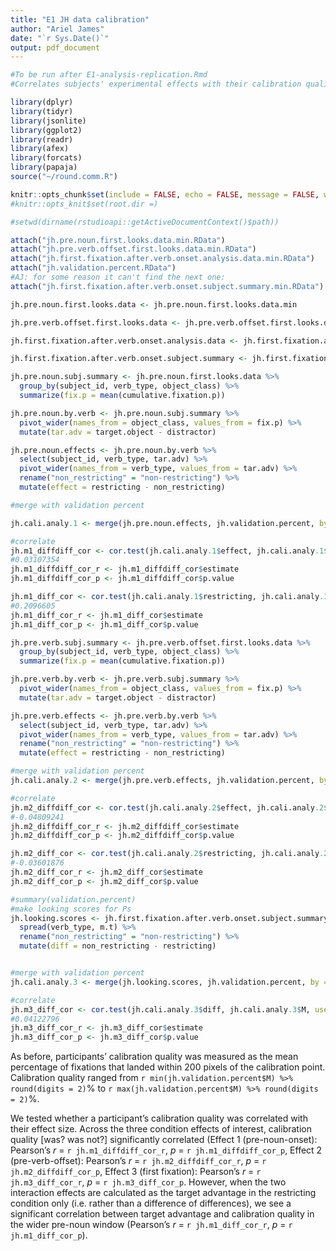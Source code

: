 ```yaml
---
title: "E1 JH data calibration"
author: "Ariel James"
date: "`r Sys.Date()`"
output: pdf_document
---
```


```r
#To be run after E1-analysis-replication.Rmd
#Correlates subjects' experimental effects with their calibration quality (from df called "validation.percent").
```
<!-- # Setup -->
```r
library(dplyr)
library(tidyr)
library(jsonlite)
library(ggplot2)
library(readr)
library(afex)
library(forcats)
library(papaja)
source("~/round.comm.R")

knitr::opts_chunk$set(include = FALSE, echo = FALSE, message = FALSE, warning = FALSE)
#knitr::opts_knit$set(root.dir =)

#setwd(dirname(rstudioapi::getActiveDocumentContext()$path))
```

```r
attach("jh.pre.noun.first.looks.data.min.RData")
attach("jh.pre.verb.offset.first.looks.data.min.RData")
attach("jh.first.fixation.after.verb.onset.analysis.data.min.RData")
attach("jh.validation.percent.RData")
#AJ: for some reason it can't find the next one:
attach("jh.first.fixation.after.verb.onset.subject.summary.min.RData")

jh.pre.noun.first.looks.data <- jh.pre.noun.first.looks.data.min

jh.pre.verb.offset.first.looks.data <- jh.pre.verb.offset.first.looks.data.min

jh.first.fixation.after.verb.onset.analysis.data <- jh.first.fixation.after.verb.onset.analysis.data.min

jh.first.fixation.after.verb.onset.subject.summary <- jh.first.fixation.after.verb.onset.subject.summary.min  
```

```r
jh.pre.noun.subj.summary <- jh.pre.noun.first.looks.data %>%
  group_by(subject_id, verb_type, object_class) %>%
  summarize(fix.p = mean(cumulative.fixation.p))

jh.pre.noun.by.verb <- jh.pre.noun.subj.summary %>%
  pivot_wider(names_from = object_class, values_from = fix.p) %>%
  mutate(tar.adv = target.object - distractor)

jh.pre.noun.effects <- jh.pre.noun.by.verb %>%
  select(subject_id, verb_type, tar.adv) %>%
  pivot_wider(names_from = verb_type, values_from = tar.adv) %>%
  rename("non_restricting" = "non-restricting") %>%
  mutate(effect = restricting - non_restricting)
```

```r
#merge with validation percent

jh.cali.analy.1 <- merge(jh.pre.noun.effects, jh.validation.percent, by = "subject_id")

#correlate
jh.m1_diffdiff_cor <- cor.test(jh.cali.analy.1$effect, jh.cali.analy.1$M, use = "pairwise.complete.obs") #difference of differences
#0.03107354
jh.m1_diffdiff_cor_r <- jh.m1_diffdiff_cor$estimate
jh.m1_diffdiff_cor_p <- jh.m1_diffdiff_cor$p.value

jh.m1_diff_cor <- cor.test(jh.cali.analy.1$restricting, jh.cali.analy.1$M, use = "pairwise.complete.obs") #target adv. in restricting condition only
#0.2096605
jh.m1_diff_cor_r <- jh.m1_diff_cor$estimate
jh.m1_diff_cor_p <- jh.m1_diff_cor$p.value
```

```r
jh.pre.verb.subj.summary <- jh.pre.verb.offset.first.looks.data %>%
  group_by(subject_id, verb_type, object_class) %>%
  summarize(fix.p = mean(cumulative.fixation.p))

jh.pre.verb.by.verb <- jh.pre.verb.subj.summary %>%
  pivot_wider(names_from = object_class, values_from = fix.p) %>%
  mutate(tar.adv = target.object - distractor)

jh.pre.verb.effects <- jh.pre.verb.by.verb %>%
  select(subject_id, verb_type, tar.adv) %>%
  pivot_wider(names_from = verb_type, values_from = tar.adv) %>%
  rename("non_restricting" = "non-restricting") %>%
  mutate(effect = restricting - non_restricting)
```

```r
#merge with validation percent
jh.cali.analy.2 <- merge(jh.pre.verb.effects, jh.validation.percent, by = "subject_id")

#correlate
jh.m2_diffdiff_cor <- cor.test(jh.cali.analy.2$effect, jh.cali.analy.2$M, use = "pairwise.complete.obs") #difference of differences
#-0.04809241
jh.m2_diffdiff_cor_r <- jh.m2_diffdiff_cor$estimate
jh.m2_diffdiff_cor_p <- jh.m2_diffdiff_cor$p.value

jh.m2_diff_cor <- cor.test(jh.cali.analy.2$restricting, jh.cali.analy.2$M, use = "pairwise.complete.obs") #target adv. in restricting condition only
#-0.03601876
jh.m2_diff_cor_r <- jh.m2_diff_cor$estimate
jh.m2_diff_cor_p <- jh.m2_diff_cor$p.value

```

```r
#summary(validation.percent)
#make looking scores for Ps
jh.looking.scores <- jh.first.fixation.after.verb.onset.subject.summary[,1:3] %>% 
  spread(verb_type, m.t) %>%
  rename("non_restricting" = "non-restricting") %>%
  mutate(diff = non_restricting - restricting)


#merge with validation percent
jh.cali.analy.3 <- merge(jh.looking.scores, jh.validation.percent, by = "subject_id")

#correlate
jh.m3_diff_cor <- cor.test(jh.cali.analy.3$diff, jh.cali.analy.3$M, use = "pairwise.complete.obs")
#0.04122796
jh.m3_diff_cor_r <- jh.m3_diff_cor$estimate
jh.m3_diff_cor_p <- jh.m3_diff_cor$p.value
```

As before, participants' calibration quality was measured as the mean percentage of fixations that landed within 200 pixels of the calibration point. Calibration quality ranged from `r min(jh.validation.percent$M) %>% round(digits = 2)`% to `r max(jh.validation.percent$M) %>% round(digits = 2)`%. 

We tested whether a participant's calibration quality was correlated with their effect size. Across the three condition effects of interest, calibration quality [was? was not?] significantly correlated (Effect 1 (pre-noun-onset): Pearson's _r_ = `r jh.m1_diffdiff_cor_r`, _p_ = `r jh.m1_diffdiff_cor_p`, Effect 2 (pre-verb-offset): Pearson's _r_ = `r jh.m2_diffdiff_cor_r`, _p_ = `r jh.m2_diffdiff_cor_p`, Effect 3 (first fixation): Pearson's _r_ = `r jh.m3_diff_cor_r`, _p_ = `r jh.m3_diff_cor_p`. However, when the two interaction effects are calculated as the target advantage in the restricting condition only (i.e. rather than a difference of differences), we see a significant correlation between target advantage and calibration quality in the wider pre-noun window (Pearson's _r_ = `r jh.m1_diff_cor_r`, _p_ = `r jh.m1_diff_cor_p`).
